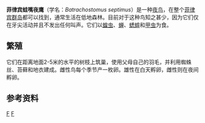 {{Speciesbox
| taxon = Batrachostomus septimus
| image = Batrachostomus septimus 01.jpg
| status = LC | status_system = IUCN3.1
|  status_ref = <ref name=iucn>{{IUCN2010|version=2010.4| assessors =  [[國際鳥盟|國際鳥盟]] | year = 2009 | id = 143335 | title = Batrachostomus septimus  |downloaded = 2011-5-16}}</ref>
| binomial_authority = [[Arthur_Hay,_9th_Marquess_of_Tweeddale|Tweeddale]], 1877
}}

'''菲律宾蛙嘴夜鹰'''（学名：''Batrachostomus septimus''）是一种[[夜行性|夜鸟]]，在整个[[菲律宾群岛|菲律宾群岛]]都可以找到，通常生活在低地森林。目前对于这种鸟知之甚少，因为它们仅在牙尖活动并且不发出任何叫声。它们以[[蝗虫|蝗虫]]、[[蝉|蝉]]、[[蟋蟀|蟋蟀]]和[[鞘翅目|甲虫]]为食。

==繁殖==
它们在距离地面2-5米的水平的树枝上筑巢，使用父母自己的羽毛，并利用蜘蛛丝、苔藓和地衣建成。雌性鸟每个季节产一枚卵。雄性在白天孵卵，雌性则在夜间孵卵。

==参考资料==
<!-- broken, 2011-5-17 *[http://www.fieldmuseum.org/vanishing_treasures/V_Frgmth.htm Philippine  Frogmouth] -->
{{reflist}}
{{commons|Batrachostomus  septimus}}
{{Wikispecies|Batrachostomus septimus}}

{{鳥類小作品}}
{{taxonbar}}
[[Category:蛙嘴夜鹰科|F]]
[[Category:1877年描述的鸟类|F]]